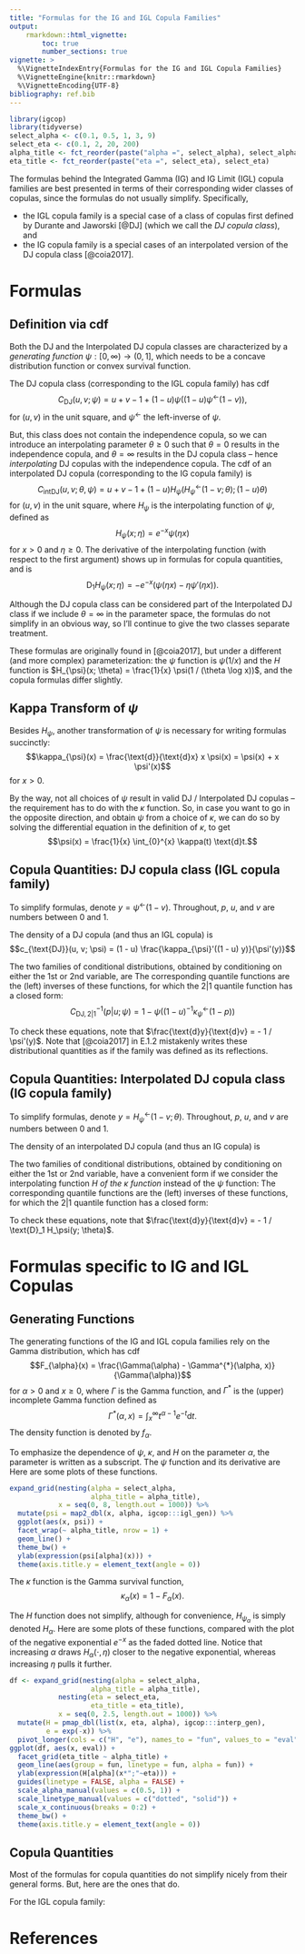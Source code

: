 ```yaml
---
title: "Formulas for the IG and IGL Copula Families"
output: 
    rmarkdown::html_vignette:
        toc: true
        number_sections: true
vignette: >
  %\VignetteIndexEntry{Formulas for the IG and IGL Copula Families}
  %\VignetteEngine{knitr::rmarkdown}
  %\VignetteEncoding{UTF-8}
bibliography: ref.bib
---
```



```r
library(igcop)
library(tidyverse)
select_alpha <- c(0.1, 0.5, 1, 3, 9)
select_eta <- c(0.1, 2, 20, 200)
alpha_title <- fct_reorder(paste("alpha =", select_alpha), select_alpha)
eta_title <- fct_reorder(paste("eta =", select_eta), select_eta)
```

The formulas behind the Integrated Gamma (IG) and IG Limit (IGL) copula families are best presented in terms of their corresponding wider classes of copulas, since the formulas do not usually simplify. Specifically,

- the IGL copula family is a special case of a class of copulas first defined by Durante and Jaworski [@DJ] (which we call the _DJ copula class_), and
- the IG copula family is a special cases of an interpolated version of the DJ copula class [@coia2017].

# Formulas

## Definition via cdf

Both the DJ and the Interpolated DJ copula classes are characterized by a _generating function_ $\psi:[0, \infty) \rightarrow (0, 1]$, which needs to be a concave distribution function or convex survival function.

The DJ copula class (corresponding to the IGL copula family) has cdf
$$C_{\text{DJ}}(u, v; \psi) = u + v - 1 + (1 - u) \psi\left((1 - u) \psi^{\leftarrow}(1 - v)\right),$$
for $(u, v)$ in the unit square, and $\psi^{\leftarrow}$ the left-inverse of $\psi$. 

But, this class does not contain the independence copula, so we can introduce an interpolating parameter $\theta \geq 0$ such that $\theta = 0$ results in the independence copula, and $\theta = \infty$ results in the DJ copula class -- hence _interpolating_ DJ copulas with the independence copula. The cdf of an interpolated DJ copula (corresponding to the IG copula family) is
$$C_{\text{intDJ}}(u, v; \theta, \psi) = u + v - 1 + (1 - u) H_{\psi}\left(H_{\psi}^{\leftarrow}(1 - v; \theta); (1 - u) \theta \right)$$
for $(u, v)$ in the unit square, where $H_{\psi}$ is the interpolating function of $\psi$, defined as
$$H_{\psi}(x; \eta) = e ^ {-x} \psi(\eta x)$$
for $x > 0$ and $\eta \geq 0$. The derivative of the interpolating function (with respect to the first argument) shows up in formulas for copula quantities, and is
$$\text{D}_1 H_{\psi}(x; \eta) = - e ^ {-x} (\psi(\eta x) - \eta \psi'(\eta x)).$$

Although the DJ copula class can be considered part of the Interpolated DJ class if we include $\theta = \infty$ in the parameter space, the formulas do not simplify in an obvious way, so I'll continue to give the two classes separate treatment. 

These formulas are originally found in [@coia2017], but under a different (and more complex) parameterization: the $\psi$ function is $\psi(1/x)$ and the $H$ function is $H_{\psi}(x; \theta) = \frac{1}{x} \psi(1 / (\theta \log x))$, and the copula formulas differ slightly.

## Kappa Transform of $\psi$

Besides $H_{\psi}$, another transformation of $\psi$ is necessary for writing formulas succinctly:
$$\kappa_{\psi}(x) = \frac{\text{d}}{\text{d}x} x \psi(x) = \psi(x) + x \psi'(x)$$
for $x > 0$.

By the way, not all choices of $\psi$ result in valid DJ / Interpolated DJ copulas -- the requirement has to do with the $\kappa$ function. So, in case you want to go in the opposite direction, and obtain $\psi$ from a choice of $\kappa$, we can do so by solving the differential equation in the definition of $\kappa$, to get
$$\psi(x) = \frac{1}{x} \int_{0}^{x} \kappa(t) \text{d}t.$$

## Copula Quantities: DJ copula class (IGL copula family)

To simplify formulas, denote $y = \psi^{\leftarrow}(1 - v)$. Throughout, $p$, $u$, and $v$ are numbers between 0 and 1. 

The density of a DJ copula (and thus an IGL copula) is
$$c_{\text{DJ}}(u, v; \psi) = (1 - u) \frac{\kappa_{\psi}'((1 - u) y)}{\psi'(y)}$$

The two families of conditional distributions, obtained by conditioning on either the 1st or 2nd variable, are
\begin{equation}
\begin{split}
C_{\text{DJ}, 2 | 1}(v | u; \psi) & = 1 - \kappa_{\psi}((1 - u) y) \\
C_{\text{DJ}, 1 | 2}(u | v; \psi) & = 1 - (1 - u) ^ 2 \frac{\psi'((1 - u) y)}{\psi'(y)}.
\end{split}
\end{equation}
The corresponding quantile functions are the (left) inverses of these functions, for which the 2|1 quantile function has a closed form:
$$C_{\text{DJ}, 2 | 1}^{-1}(p | u; \psi) = 1 - \psi\left((1 - u) ^ {-1} \kappa_{\psi}^{\leftarrow}(1 - p) \right)$$

To check these equations, note that $\frac{\text{d}y}{\text{d}v} = - 1 / \psi'(y)$. Note that [@coia2017] in E.1.2 mistakenly writes these distributional quantities as if the family was defined as its reflections.

## Copula Quantities: Interpolated DJ copula class (IG copula family)

To simplify formulas, denote $y = H_{\psi} ^ {\leftarrow}(1 - v; \theta)$. Throughout, $p$, $u$, and $v$ are numbers between 0 and 1. 

The density of an interpolated DJ copula (and thus an IG copula) is
\begin{equation}
c_{\text{intDJ}}(u, v; \theta, \psi) = 
  \frac{\text{D}_1 H_{\kappa_{\psi}}(y; (1 - u) \theta)}
       {\text{D}_1 H_{\psi}(y; \theta)}
\end{equation}

The two families of conditional distributions, obtained by conditioning on either the 1st or 2nd variable, have a convenient form if we consider the interpolating function $H$ _of the $\kappa$ function_ instead of the $\psi$ function:
\begin{equation}
\begin{split}
C_{\text{intDJ}, 2 | 1}(v | u; \theta, \psi) & = 1 - H_{\kappa_{\psi}}\left(y; (1 - u) \theta \right) \\
C_{\text{intDJ}, 1 | 2}(u | v; \theta, \psi) & = 1 - (1 - u) 
  \frac{\text{D}_1 H_{\psi}(y; (1 - u) \theta)}
       {\text{D}_1 H_{\psi}(y; \theta)}\\
\end{split}
\end{equation}
The corresponding quantile functions are the (left) inverses of these functions, for which the 2|1 quantile function has a closed form:
\begin{equation}
\begin{split}
C_{\text{intDJ}, 2 | 1}^{-1}(p | u; \theta, \psi) & = 1 - H_{\psi} \left(
  H_{\kappa_{\psi}} ^ {\leftarrow} (1 - p; (1 - u) \theta); \theta
\right)
\end{split}
\end{equation}

To check these equations, note that $\frac{\text{d}y}{\text{d}v} = - 1 / \text{D}_1 H_\psi(y; \theta)$.

# Formulas specific to IG and IGL Copulas

## Generating Functions

The generating functions of the IG and IGL copula families rely on the Gamma distribution, which has cdf
$$F_{\alpha}(x) = \frac{\Gamma(\alpha) - \Gamma^{*}(\alpha, x)}{\Gamma(\alpha)}$$
for $\alpha > 0$ and $x \ge 0$,
where $\Gamma$ is the Gamma function, and $\Gamma^{*}$ is the (upper) incomplete Gamma function defined as
$$\Gamma^{*}(\alpha, x) = \int_x^{\infty} t ^ {\alpha - 1} e ^ {-t} \text{d} t.$$
The density function is denoted by $f_{\alpha}$.

To emphasize the dependence of $\psi$, $\kappa$, and $H$ on the parameter $\alpha$, the parameter is written as a subscript. The $\psi$ function and its derivative are
\begin{equation}
\begin{split}
\psi_{\alpha}(x) & = 1 - F_{\alpha}(x) + \frac{\alpha}{x} F_{\alpha + 1}(x); \\
\psi_{\alpha}'(x) & = - \frac{\alpha}{x ^ 2} F_{\alpha + 1}(x).
\end{split}
\end{equation}
Here are some plots of these functions.
```r
expand_grid(nesting(alpha = select_alpha,
                    alpha_title = alpha_title),
            x = seq(0, 8, length.out = 1000)) %>% 
  mutate(psi = map2_dbl(x, alpha, igcop:::igl_gen)) %>% 
  ggplot(aes(x, psi)) +
  facet_wrap(~ alpha_title, nrow = 1) +
  geom_line() +
  theme_bw() +
  ylab(expression(psi[alpha](x))) +
  theme(axis.title.y = element_text(angle = 0))
```

The $\kappa$ function is the Gamma survival function,
$$\kappa_{\alpha}(x) = 1 - F_{\alpha}(x).$$

The $H$ function does not simplify, although for convenience, $H_{\psi_{\alpha}}$ is simply denoted $H_{\alpha}$. Here are some plots of these functions, compared with the plot of the negative exponential $e^{-x}$ as the faded dotted line. Notice that increasing $\alpha$ draws $H_{\alpha}(\cdot, \eta)$ closer to the negative exponential, whereas increasing $\eta$ pulls it further.

```r
df <- expand_grid(nesting(alpha = select_alpha,
                    alpha_title = alpha_title),
            nesting(eta = select_eta,
                    eta_title = eta_title),
            x = seq(0, 2.5, length.out = 1000)) %>%
  mutate(H = pmap_dbl(list(x, eta, alpha), igcop:::interp_gen),
         e = exp(-x)) %>%
  pivot_longer(cols = c("H", "e"), names_to = "fun", values_to = "eval")
ggplot(df, aes(x, eval)) +
  facet_grid(eta_title ~ alpha_title) +
  geom_line(aes(group = fun, linetype = fun, alpha = fun)) +
  ylab(expression(H[alpha](x*";"~eta))) +
  guides(linetype = FALSE, alpha = FALSE) + 
  scale_alpha_manual(values = c(0.5, 1)) +
  scale_linetype_manual(values = c("dotted", "solid")) +
  scale_x_continuous(breaks = 0:2) +
  theme_bw() +
  theme(axis.title.y = element_text(angle = 0))
```


## Copula Quantities

Most of the formulas for copula quantities do not simplify nicely from their general forms. But, here are the ones that do.

For the IGL copula family:
\begin{equation}
\begin{split}
C_{\text{IGL}, 1 | 2}(u | v; \theta, \alpha) & = 
  1 - \frac{F_{\alpha + 1}((1 - u) y)}{F_{\alpha + 1}(y)} \\
C_{\text{IGL}, 1 | 2}^{-1}(p | v; \theta, \alpha) & = 1 - \frac{1}{y}
  F_{\alpha + 1}^{-1}\left((1 - p) F_{\alpha + 1}(y)\right)
\end{split}
\end{equation}


# References

